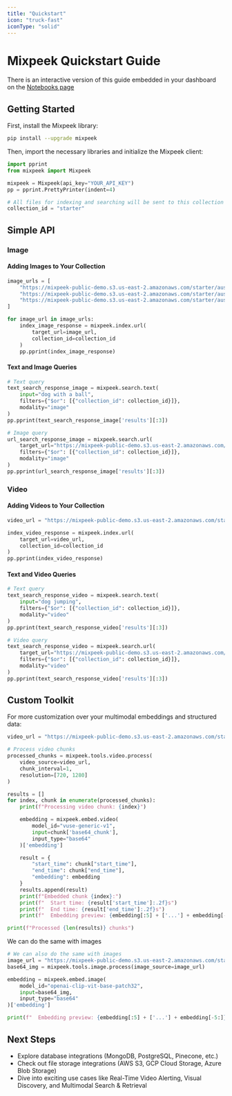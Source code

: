 ```yaml
---
title: "Quickstart"
icon: "truck-fast"
iconType: "solid"
---
```


# Mixpeek Quickstart Guide

<Note>
  There is an interactive version of this guide embedded in your dashboard on
  the <a href="https://dash.mixpeek.com/notebooks">Notebooks page</a>
</Note>

## Getting Started

First, install the Mixpeek library:

```bash
pip install --upgrade mixpeek
```

Then, import the necessary libraries and initialize the Mixpeek client:

```python
import pprint
from mixpeek import Mixpeek

mixpeek = Mixpeek(api_key="YOUR_API_KEY")
pp = pprint.PrettyPrinter(indent=4)

# All files for indexing and searching will be sent to this collection
collection_id = "starter"
```

## Simple API

### Image

#### Adding Images to Your Collection

```python
image_urls = [
    "https://mixpeek-public-demo.s3.us-east-2.amazonaws.com/starter/aussie_jumping.jpg",
    "https://mixpeek-public-demo.s3.us-east-2.amazonaws.com/starter/aussie_running.jpg",
    "https://mixpeek-public-demo.s3.us-east-2.amazonaws.com/starter/aussie_with_ball.jpg",
]

for image_url in image_urls:
    index_image_response = mixpeek.index.url(
        target_url=image_url,
        collection_id=collection_id
    )
    pp.pprint(index_image_response)
```

#### Text and Image Queries

```python
# Text query
text_search_response_image = mixpeek.search.text(
    input="dog with a ball",
    filters={"$or": [{"collection_id": collection_id}]},
    modality="image"
)
pp.pprint(text_search_response_image['results'][:3])

# Image query
url_search_response_image = mixpeek.search.url(
    target_url="https://mixpeek-public-demo.s3.us-east-2.amazonaws.com/starter/aussie_jumping_with_ball.jpg",
    filters={"$or": [{"collection_id": collection_id}]},
    modality="image"
)
pp.pprint(url_search_response_image['results'][:3])
```

### Video

#### Adding Videos to Your Collection

```python
video_url = "https://mixpeek-public-demo.s3.us-east-2.amazonaws.com/starter/aussie_agility.mp4"

index_video_response = mixpeek.index.url(
    target_url=video_url,
    collection_id=collection_id
)
pp.pprint(index_video_response)
```

#### Text and Video Queries

```python
# Text query
text_search_response_video = mixpeek.search.text(
    input="dog jumping",
    filters={"$or": [{"collection_id": collection_id}]},
    modality="video"
)
pp.pprint(text_search_response_video['results'][:3])

# Video query
text_search_response_video = mixpeek.search.url(
    target_url="https://mixpeek-public-demo.s3.us-east-2.amazonaws.com/starter/aussie_jumping.mp4",
    filters={"$or": [{"collection_id": collection_id}]},
    modality="video"
)
pp.pprint(text_search_response_video['results'][:3])
```

## Custom Toolkit

For more customization over your multimodal embeddings and structured data:

```python
video_url = "https://mixpeek-public-demo.s3.us-east-2.amazonaws.com/starter/aussie_agility.mp4"

# Process video chunks
processed_chunks = mixpeek.tools.video.process(
    video_source=video_url,
    chunk_interval=1,
    resolution=[720, 1280]
)

results = []
for index, chunk in enumerate(processed_chunks):
    print(f"Processing video chunk: {index}")

    embedding = mixpeek.embed.video(
        model_id="vuse-generic-v1",
        input=chunk['base64_chunk'],
        input_type="base64"
    )['embedding']

    result = {
        "start_time": chunk["start_time"],
        "end_time": chunk["end_time"],
        "embedding": embedding
    }
    results.append(result)
    print(f"Embedded chunk {index}:")
    print(f"  Start time: {result['start_time']:.2f}s")
    print(f"  End time: {result['end_time']:.2f}s")
    print(f"  Embedding preview: {embedding[:5] + ['...'] + embedding[-5:]}")

print(f"Processed {len(results)} chunks")
```

We can do the same with images

```python
# We can also do the same with images
image_url = "https://mixpeek-public-demo.s3.us-east-2.amazonaws.com/starter/aussie_with_ball.jpg"
base64_img = mixpeek.tools.image.process(image_source=image_url)

embedding = mixpeek.embed.image(
    model_id="openai-clip-vit-base-patch32",
    input=base64_img,
    input_type="base64"
)['embedding']

print(f"  Embedding preview: {embedding[:5] + ['...'] + embedding[-5:]}")
```

## Next Steps

- Explore database integrations (MongoDB, PostgreSQL, Pinecone, etc.)
- Check out file storage integrations (AWS S3, GCP Cloud Storage, Azure Blob Storage)
- Dive into exciting use cases like Real-Time Video Alerting, Visual Discovery, and Multimodal Search & Retrieval
